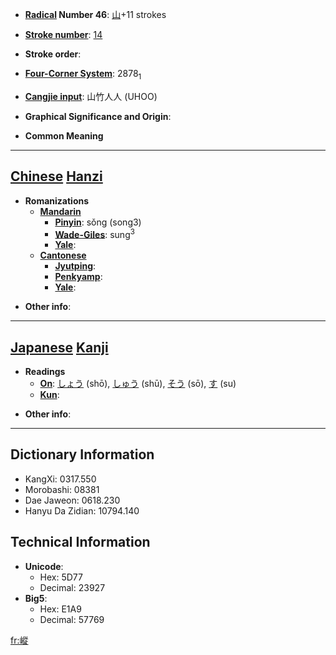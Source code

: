 * '''[[Wiktionary:Chinese radical index| Radical]] Number 46''': [[Wiktionary:Chinese radical index 山|山]]+11 strokes

* '''[[Wiktionary:Chinese total strokes index|Stroke number]]''': [[Wiktionary:Chinese total strokes index 14|14]]

* '''Stroke order''': 

* '''[[Wiktionary:Chinese four corner index|Four-Corner System]]''': 2878<sub>1</sub>

* '''[[Wiktionary:Chinese Cangjie index|Cangjie input]]''': 山竹人人 (UHOO)

* '''Graphical Significance and Origin''': 

* '''Common Meaning'''

----

== [[Chinese]] [[Hanzi]] ==

* '''Romanizations'''
** '''[[Mandarin]]'''
*** '''[[Pinyin]]''': sǒng (song3)
*** '''[[Wade-Giles]]''': sung<sup>3</sup>
*** '''[[Yale]]''': 
** '''[[Cantonese]]'''
*** '''[[Jyutping]]''':
*** '''[[Penkyamp]]''': 
*** '''[[Yale]]''': 

* '''Other info''': 

----

== [[Japanese]] [[Kanji]] ==

* '''Readings'''
** '''[[On]]''': [[しょう]] (shō), [[しゅう]] (shū), [[そう]] (sō), [[す]] (su)
** '''[[Kun]]''': 

* '''Other info''':  

----

== Dictionary Information ==

* KangXi: 0317.550
* Morobashi: 08381
* Dae Jaweon: 0618.230
* Hanyu Da Zidian: 10794.140

== Technical Information ==

* '''Unicode''':
** Hex: 5D77
** Decimal: 23927
* '''Big5''':
** Hex: E1A9
** Decimal: 57769

[[fr:嵷]]